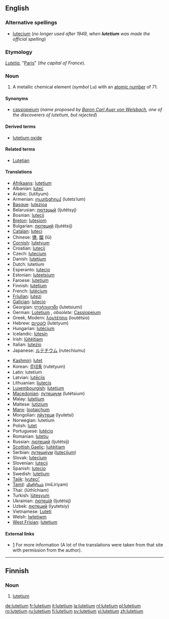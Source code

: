{{see|Lutetium}}
==English==
{{elements|Lu|ytterbium|Yb|hafnium|Hf}}

===Alternative spellings===
* [[lutecium]] (''no longer used after 1949, when '''lutetium''' was made the official spelling'')

===Etymology===
{{L.}} ''[[Lutetia]]'', "[[Paris]]" (''the capital of France'').

===Noun===
{{en-noun|-}}
{{wikipedia}}

# {{element}} A metallic chemical element (''symbol'' Lu) with an [[atomic number]] of 71.

====Synonyms====
* [[cassiopeium]] (''name proposed by [[w:Carl Auer von Welsbach|Baron Carl Auer von Welsbach]], one of the discoverers of lutetium, but rejected'')

====Derived terms====
* [[lutetium oxide]]

====Related terms====
* [[Lutetian]]

====Translations====
{{trans-top|chemical element}}
* [[Afrikaans]]: [[#Afrikaans|lutetium]]
* Albanian: [[lutec]]
* Arabic: {{Arab|[[لوتيتيوم]]}} (lutítyum) {{m}}
* Armenian: [[լուտեցիում]] (lutets‘ium)
* [[Basque]]: [[lutezioa]]
* Belarusian: [[лютэцый]] (ljutétsyj) {{m}}
* Bosnian: [[lutecij]]
* [[Breton]]: [[lutesiom]]
* Bulgarian: [[лютеций]] (ljutétsij) {{m}}
* [[Catalan]]: [[luteci]]
* Chinese: [[镥]], [[鎦]] (lǔ)
* [[Cornish]]: [[lutetyum]]
* Croatian: [[lutecij]]
* Czech: [[lutecium]]
* Danish: [[#Danish|lutetium]]
* Dutch: lutetium {{n}}
* Esperanto: [[lutecio]]
* Estonian: [[luteetsium]]
* Faroese: [[#Faroese|lutetium]]
* Finnish: [[#Finnish|lutetium]]
* French: [[lutécium]] {{m}}
* [[Friulian]]: [[lutezi]]
* [[Galician]]: [[lutecio]]
* Georgian: [[ლუტეციუმი]] (lutetsiumi)
* German: [[Lutetium]] {{n}}, ''obsolete:'' [[Cassiopeium]] {{n}}
* Greek, Modern: [[λουτέτσιο]] (loutétsio) {{n}}
* Hebrew: [[לוטטיום]] (lutetyum)
* Hungarian: [[lutécium]]
* Icelandic: [[lútesín]]
* Irish: [[lúitéitiam]]
* Italian: [[lutezio]] {{m}}
* Japanese: [[ルテチウム]] (rutechiumu)
{{trans-mid}}
* [[Kashmiri]]: [[lutet]]
* Korean: [[루테튬]] (rutetyum)
* Latin: lutetium
* Latvian: [[lutēcijs]]
* Lithuanian: [[liutecis]]
* [[Luxembourgish]]: [[#Luxembourgish|lutetium]]
* [[Macedonian]]: [[лутециум]] (lutétsium) {{m}}
* Malay: [[#Malay|lutetium]]
* Maltese: [[lutizjum]]
* [[Manx]]: [[lootaiçhum]]
* Mongolian: [[лйутеци]] (lyutetsi)
* Norwegian: lutetium
* Polish: [[lutet]] {{m}}
* Portuguese: [[lutécio]] {{m}}
* Romanian: [[luteţiu]] {{n}}
* Russian: [[лютеций]] (ljutétsij) {{m}}
* [[Scottish Gaelic]]: [[luitèitiam]]
* Serbian: [[лутециjум]] ([[lutecijum]]) {{m}}
* Slovak: [[lutecium]]
* Slovenian: [[lutecij]]
* Spanish: [[lutecio]] {{m}}
* Swedish: [[#Sweedish|lutetium]]
* [[Tajik]]: [[lyuteci']]
* [[Tamil]]: [[மிளிரியம்]] (miLiriyam)
* Thai: {{Thai|[[ลูทีเชียม]]}} (lūthīchiam)
* Turkish: [[lütesyum]]
* Ukrainian: [[лютецiй]] (ljutétsij) {{m}}
* Uzbek: [[лютеций]] (lyutetsiy)
* Vietnamese: [[Luteti]]
* Welsh: [[lwtetiwm]]
* [[West Frisian]]: [[#West Frisian|lutetium]]
{{trans-bottom}}

====External links====
* [http://elements.vanderkrogt.net/elem/lu.html] For more information (A lot of the translations were taken from that site with permission from the author).

----

==Finnish==
{{wikipedia|lang=fi}}

===Noun===
{{fi-noun}}

# {{element|lang=fi}} [[#English|lutetium]]

[[de:lutetium]]
[[fr:lutetium]]
[[it:lutetium]]
[[la:lutetium]]
[[nl:lutetium]]
[[pl:lutetium]]
[[ro:lutetium]]
[[ru:lutetium]]
[[fi:lutetium]]
[[sv:lutetium]]
[[vi:lutetium]]
[[zh:lutetium]]